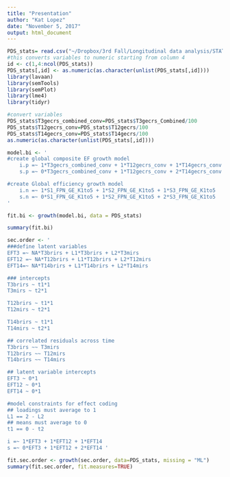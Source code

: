 ```yaml
---
title: "Presentation"
author: "Kat Lopez"
date: "November 5, 2017"
output: html_document
---
```


```r
PDS_stats= read.csv("~/Dropbox/3rd Fall/Longitudinal data analysis/STATS_resting_state_BRIEF.csv")
#this converts variables to numeric starting from column 4
id <- c(1,4:ncol(PDS_stats))
PDS_stats[,id] <- as.numeric(as.character(unlist(PDS_stats[,id])))
library(lavaan)
library(semTools)
library(semPlot)
library(lme4)
library(tidyr)

#convert variables
PDS_stats$T3gecrs_combined_conv=PDS_stats$T3gecrs_Combined/100
PDS_stats$T12gecrs_conv=PDS_stats$T12gecrs/100
PDS_stats$T14gecrs_conv=PDS_stats$T14gecrs/100
as.numeric(as.character(unlist(PDS_stats[,id])))
```


```r
model.bi <- '
#create global composite EF growth model
    i.p =~ 1*T3gecrs_combined_conv + 1*T12gecrs_conv + 1*T14gecrs_conv 
    s.p =~ 0*T3gecrs_combined_conv + 1*T12gecrs_conv + 2*T14gecrs_conv 

#create Global efficiency growth model 
    i.n =~ 1*S1_FPN_GE_K1to5 + 1*S2_FPN_GE_K1to5 + 1*S3_FPN_GE_K1to5 
    s.n =~ 0*S1_FPN_GE_K1to5 + 1*S2_FPN_GE_K1to5 + 2*S3_FPN_GE_K1to5 
'

fit.bi <- growth(model.bi, data = PDS_stats)

summary(fit.bi)
```


```r
sec.order <- '
###define latent variables
EFT3 =~ NA*T3brirs + L1*T3brirs + L2*T3mirs 
EFT12 =~ NA*T12brirs + L1*T12brirs + L2*T12mirs 
EFT14=~ NA*T14brirs + L1*T14brirs + L2*T14mirs

### intercepts
T3brirs ~ t1*1
T3mirs ~ t2*1

T12brirs ~ t1*1
T12mirs ~ t2*1

T14brirs ~ t1*1
T14mirs ~ t2*1

## correlated residuals across time
T3brirs ~~ T3mirs
T12brirs ~~ T12mirs
T14brirs ~~ T14mirs

## latent variable intercepts
EFT3 ~ 0*1
EFT12 ~ 0*1
EFT14 ~ 0*1

#model constraints for effect coding
## loadings must average to 1
L1 == 2 - L2
## means must average to 0
t1 == 0 - t2

i =~ 1*EFT3 + 1*EFT12 + 1*EFT14 
s =~ 0*EFT3 + 1*EFT12 + 2*EFT14 '

fit.sec.order <- growth(sec.order, data=PDS_stats, missing = "ML")
summary(fit.sec.order, fit.measures=TRUE)
```

